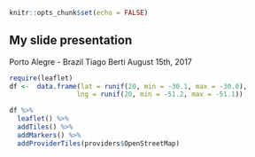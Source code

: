 ```r
knitr::opts_chunk$set(echo = FALSE)
```

## My slide presentation
Porto Alegre - Brazil 
Tiago Berti
August 15th, 2017

```r
require(leaflet)
df <-  data.frame(lat = runif(20, min = -30.1, max = -30.0),
                 lng = runif(20, min = -51.2, max = -51.1))

df %>%
  leaflet() %>%
  addTiles() %>%
  addMarkers() %>% 
  addProviderTiles(providers$OpenStreetMap)

```

